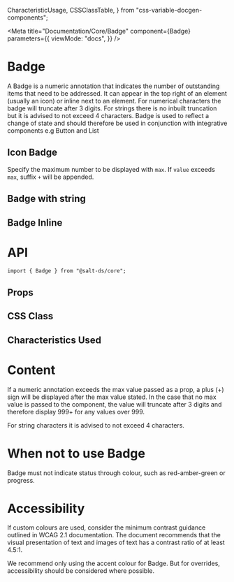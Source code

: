   CharacteristicUsage,
  CSSClassTable,
} from "css-variable-docgen-components";

<Meta
  title="Documentation/Core/Badge"
  component={Badge}
  parameters={{
    viewMode: "docs",
  }}
/>

# Badge

A Badge is a numeric annotation that indicates the number of outstanding items that need to be addressed. It can appear in the top right of an element (usually an icon) or inline next to an element.
For numerical characters the badge will truncate after 3 digits. For strings there is no inbuilt truncation but it is advised to not exceed 4 characters.
Badge is used to reflect a change of state and should therefore be used in conjunction with integrative components e.g Button and List

## Icon Badge

<Canvas>
  <Story id="core-badge--icon" />
</Canvas>

Specify the maximum number to be displayed with `max`. If `value` exceeds `max`, suffix `+` will be appended.

<Canvas>
  <Story id="core-badge--max-number" />
</Canvas>

## Badge with string

<Canvas>
  <Story id="core-badge--string" />
</Canvas>

## Badge Inline

<Canvas>
  <Story id="core-badge--list-story" />
</Canvas>

# API

```
import { Badge } from "@salt-ds/core";
```

## Props

<ArgsTable of={Badge} />

## CSS Class

<CSSClassTable of={Badge} />

## Characteristics Used

<CharacteristicUsage of={Badge} />

# Content

If a numeric annotation exceeds the max value passed as a prop, a plus (+) sign will be displayed after the max value stated. In the case that no max value is passed to the component, the value will truncate after 3 digits and therefore display 999+ for any values over 999.

For string characters it is advised to not exceed 4 characters.

# When not to use Badge

Badge must not indicate status through colour, such as red-amber-green or progress.

# Accessibility

If custom colours are used, consider the minimum contrast guidance outlined in WCAG 2.1 documentation. The document recommends that the visual presentation of text and images of text has a contrast ratio of at least 4.5:1.

We recommend only using the accent colour for Badge. But for overrides, accessibility should be considered where possible.
